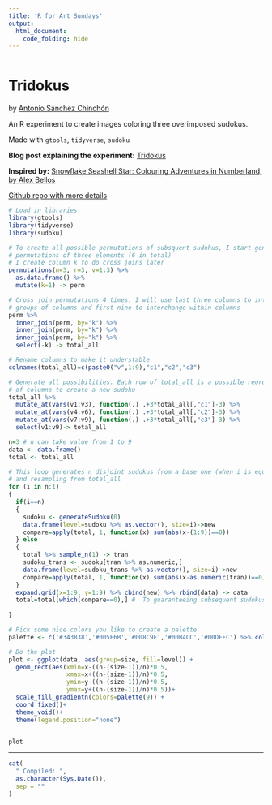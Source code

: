 ```yaml
---
title: 'R for Art Sundays'
output: 
  html_document:
    code_folding: hide
---
```


```r
```

# Tridokus

by [Antonio Sánchez Chinchón](https://twitter.com/aschinchon)

An R experiment to create images coloring three overimposed sudokus.

Made with `gtools`, `tidyverse`, `sudoku`


**Blog post explaining the experiment:** [Tridokus](https://fronkonstin.com/2018/06/01/coloring-sudokus/)

**Inspired by:** [Snowflake Seashell Star: Colouring Adventures in Numberland, by Alex Bellos](https://www.goodreads.com/book/show/28191113-snowflake-seashell-star)

[Github repo with more details](https://github.com/aschinchon/sudokus-colored/)


```r

# Load in libraries
library(gtools)
library(tidyverse)
library(sudoku)

# To create all possible permutations of subsquent sudokus, I start generating all
# permutations of three elements (6 in total)
# I create column k to do cross joins later
permutations(n=3, r=3, v=1:3) %>% 
  as.data.frame() %>% 
  mutate(k=1) -> perm

# Cross join permutations 4 times. I will use last three columns to interchange
# groups of columns and first nine to interchange within columns
perm %>% 
  inner_join(perm, by="k") %>% 
  inner_join(perm, by="k") %>% 
  inner_join(perm, by="k") %>% 
  select(-k) -> total_all

# Rename columns to make it understable
colnames(total_all)=c(paste0("v",1:9),"c1","c2","c3")

# Generate all possibilities. Each row of total_all is a possible reordering
# of columns to create a new sudoku
total_all %>% 
  mutate_at(vars(v1:v3), function(.) .+3*total_all[,"c1"]-3) %>% 
  mutate_at(vars(v4:v6), function(.) .+3*total_all[,"c2"]-3) %>% 
  mutate_at(vars(v7:v9), function(.) .+3*total_all[,"c3"]-3) %>% 
  select(v1:v9)-> total_all

n=3 # n can take value from 1 to 9
data <- data.frame()
total <- total_all

# This loop generates n disjoint sudokus from a base one (when i is equal to 1) 
# and resampling from total_all
for (i in n:1)
{
  if(i==n)
  {
    sudoku <- generateSudoku(0)
    data.frame(level=sudoku %>% as.vector(), size=i)->new
    compare=apply(total, 1, function(x) sum(abs(x-(1:9))==0))
  } else
  {
    total %>% sample_n(1) -> tran
    sudoku_trans <- sudoku[tran %>% as.numeric,]
    data.frame(level=sudoku_trans %>% as.vector(), size=i)->new
    compare=apply(total, 1, function(x) sum(abs(x-as.numeric(tran))==0))
  }
  expand.grid(x=1:9, y=1:9) %>% cbind(new) %>% rbind(data) -> data
  total=total[which(compare==0),] #  To guaranteeing subsequent sudokus are disjoint from previous
  
}

# Pick some nice colors you like to create a palette
palette <- c('#343838','#005F6B','#008C9E','#00B4CC','#00DFFC') %>% colorRampPalette()

# Do the plot
plot <- ggplot(data, aes(group=size, fill=level)) + 
  geom_rect(aes(xmin=x-((n-(size-1))/n)*0.5, 
                xmax=x+((n-(size-1))/n)*0.5, 
                ymin=y-((n-(size-1))/n)*0.5, 
                ymax=y+((n-(size-1))/n)*0.5))+
  scale_fill_gradientn(colors=palette(9)) + 
  coord_fixed()+
  theme_void()+
  theme(legend.position="none")


plot

```



-----


```r

cat(
  " Compiled: ",
  as.character(Sys.Date()),
  sep = ""
)
```
